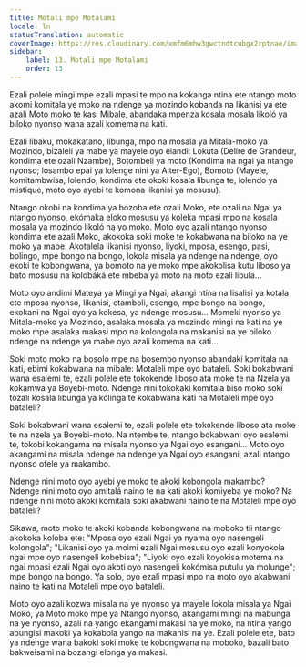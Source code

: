 ```yaml
---
title: Motali mpe Motalami
locale: ln
statusTranslation: automatic
coverImage: https://res.cloudinary.com/xmfm6mhw3gwctndtcubgx2rptnae/image/upload/v1740468922/small_cover_tratado_de_psicologia_revolucionaria_a4c0dca4e0.webp
sidebar:
    label: 13. Motali mpe Motalami
    order: 13
---
```

Ezali polele mingi mpe ezali mpasi te mpo na kokanga ntina ete ntango moto akomi komitala ye moko na ndenge ya mozindo kobanda na likanisi ya ete azali Moto moko te kasi Mibale, abandaka mpenza kosala mosala likoló ya biloko nyonso wana azali komema na kati.

Ezali libaku, mokakatano, libunga, mpo na mosala ya Mitala-moko ya Mozindo, bizaleli ya mabe ya mayele oyo elandi: Lokuta (Delire de Grandeur, kondima ete ozali Nzambe), Botombeli ya moto (Kondima na ngai ya ntango nyonso; losambo epai ya lolenge nini ya Alter-Ego), Bomoto (Mayele, komitambwisa, lolendo, kondima ete okoki kosala libunga te, lolendo ya mistique, moto oyo ayebi te komona likanisi ya mosusu).

Ntango okobi na kondima ya bozoba ete ozali Moko, ete ozali na Ngai ya ntango nyonso, ekómaka eloko mosusu ya koleka mpasi mpo na kosala mosala ya mozindo likoló na yo moko. Moto oyo azali ntango nyonso kondima ete azali Moko, akokoka soki moke te kokabwana na biloko na ye moko ya mabe. Akotalela likanisi nyonso, liyoki, mposa, esengo, pasi, bolingo, mpe bongo na bongo, lokola misala ya ndenge na ndenge, oyo ekoki te kobongwana, ya bomoto na ye moko mpe akokolisa kutu liboso ya bato mosusu na kolobáká ete mbeba ya moto na moto ezali libula...

Moto oyo andimi Mateya ya Mingi ya Ngai, akangi ntina na lisalisi ya kotala ete mposa nyonso, likanisi, etamboli, esengo, mpe bongo na bongo, ekokani na Ngai oyo ya kokesa, ya ndenge mosusu... Momeki nyonso ya Mitala-moko ya Mozindo, asalaka mosala ya mozindo mingi na kati na ye moko mpe asalaka makasi mpo na kolongola na makanisi na ye biloko ndenge na ndenge ya mabe oyo azali komema na kati...

Soki moto moko na bosolo mpe na bosembo nyonso abandaki komitala na kati, ebimi kokabwana na mibale: Motaleli mpe oyo bataleli. Soki bokabwani wana esalemi te, ezali polele ete tokokende liboso ata moke te na Nzela ya kokamwa ya Boyebi-moto. Ndenge nini tokokaki komitala biso moko soki tozali kosala libunga ya kolinga te kokabwana kati na Motaleli mpe oyo bataleli?

Soki bokabwani wana esalemi te, ezali polele ete tokokende liboso ata moke te na nzela ya Boyebi-moto. Na ntembe te, ntango bokabwani oyo esalemi te, tokobi kokangama na misala nyonso ya Ngai oyo esangani... Moto oyo akangami na misala ndenge na ndenge ya Ngai oyo esangani, azali ntango nyonso ofele ya makambo.

Ndenge nini moto oyo ayebi ye moko te akoki kobongola makambo? Ndenge nini moto oyo amitalá naino te na kati akoki komiyeba ye moko? Na ndenge nini moto akoki komitala soki akabwani naino te na Motaleli mpe oyo bataleli?

Sikawa, moto moko te akoki kobanda kobongwana na moboko tii ntango akokoka koloba ete: "Mposa oyo ezali Ngai ya nyama oyo nasengeli kolongola"; "Likanisi oyo ya moimi ezali Ngai mosusu oyo ezali konyokola ngai mpe oyo nasengeli kobebisa"; "Liyoki oyo ezali koyokisa motema na ngai mpasi ezali Ngai oyo akɔti oyo nasengeli kokómisa putulu ya molunge"; mpe bongo na bongo. Ya solo, oyo ezali mpasi mpo na moto oyo akabwani naino te kati na Motaleli mpe oyo bataleli.

Moto oyo azali kozwa misala na ye nyonso ya mayele lokola misala ya Ngai Moko, ya Moto moko mpe ya Ntango nyonso, akangami mingi na mabunga na ye nyonso, azali na yango ekangami makasi na ye moko, na ntina yango abungisi makoki ya kokabola yango na makanisi na ye. Ezali polele ete, bato ya ndenge wana bakoki soki moke te kobongwana na moboko, bazali bato bakweisami na bozangi elonga ya makasi.

